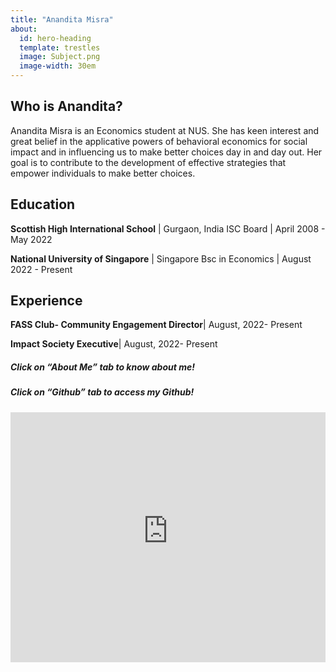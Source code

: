 ```yaml
---
title: "Anandita Misra"
about:
  id: hero-heading
  template: trestles
  image: Subject.png
  image-width: 30em
---
```


::: {#hero-heading}
## Who is Anandita?

Anandita Misra is an Economics student at NUS. She has keen interest and great belief in the applicative powers of behavioral economics for social impact and in influencing us to make better choices day in and day out. Her goal is to contribute to the development of effective strategies that empower individuals to make better choices.

## Education

**Scottish High International School** \| Gurgaon, India ISC Board \| April 2008 - May 2022

**National University of Singapore** \| Singapore Bsc in Economics \| August 2022 - Present

## Experience

**FASS Club- Community Engagement Director**\| August, 2022- Present

**Impact Society Executive**\| August, 2022- Present
:::

##### Click on "About Me" tab to know about me!

##### Click on "Github" tab to access my Github!


<iframe height="400" width="100%" frameborder="no" src="https://ananditamisram.shinyapps.io/ShinyApp/"> </iframe>